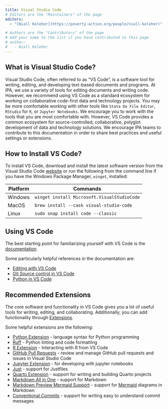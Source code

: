 ```yaml
---
title: Visual Studio Code
# Editors are the "Maintainers" of the page
editors:
  - "[Niall Keleher](https://poverty-action.org/people/niall-keleher)"

# Authors are the "Contributors" of the page
# Add your name to the list if you have contributed to this page
# author:
#   - Niall Keleher
---
```


## What is Visual Studio Code?

Visual Studio Code, often referred to as "VS Code", is a software tool for writing,
editing, and developing text-based documents and programs. At IPA, we use a variety of
tools for editing documents and writing code. However, we recommend using VS Code as a
standard ecosystem for working on collaborative code-first data and technology projects.
You may be more comfortable working with other tools like `Stata Do File Editor`,
`RStudio` for `R`, or `Jupyter Notebooks`. We encourage you to work with the tools that
you are most comfortable with. However, VS Code provides a common ecosystem for
source-controlled, collaborative, polyglot development of data and technology solutions.
We encourage IPA teams to contribute to this documentation in order to share best
practices and useful settings or extensions.

## How to Install VS Code?

To install VS Code, download and install the latest software version from the Visual
Studio Code [website](https://code.visualstudio.com/) or run the following from the
command line if you have the Windows Package Manager, `winget`, installed:

| Platform | Commands                                    |
| -------- | ------------------------------------------- |
| Windows  | `winget install Microsoft.VisualStudioCode` |
| MacOS    | `brew install --cask visual-studio-code`    |
| Linux    | `sudo snap install code --classic`          |

## Using VS Code

The best starting point for familiarizing yourself with VS Code is the
[documentation](https://code.visualstudio.com/docs).

Some particularly helpful references in the documentation are:

- [Editing with VS Code](https://code.visualstudio.com/docs/editor/codebasics)
- [Git Source control in VS Code](https://code.visualstudio.com/docs/sourcecontrol/overview)
- [Python in VS Code](https://code.visualstudio.com/docs/python/python-quick-start)

## Recommended Extensions

The core software and functionality in VS Code gives you a lot of useful tools for
writing, editing, and collaborating. Additionally, you can add functionality through
[Extensions](https://code.visualstudio.com/docs/editor/extension-marketplace).

Some helpful extensions are the following:

- [Python Extension](https://marketplace.visualstudio.com/items?itemName=ms-python.python)
  \- language syntax for Python programming
- [Ruff](https://marketplace.visualstudio.com/items?itemName=charliermarsh.ruff) -
  Python linting and code formatting
- [R Extension](https://marketplace.visualstudio.com/items?itemName=REditorSupport.r) -
  Interacting with R from VS Code
- [GitHub Pull Requests](https://marketplace.visualstudio.com/items?itemName=GitHub.vscode-pull-request-github)
  \- review and manage GitHub pull requests and issues in Visual Studio Code
- [Jupyter Extension](https://marketplace.visualstudio.com/items?itemName=ms-toolsai.jupyter)
  \- for developing with jupyter notebooks
- [Just](https://marketplace.visualstudio.com/items?itemName=nefrob.vscode-just-syntax)
  \- support for Justfiles
- [Quarto Extension](https://marketplace.visualstudio.com/items?itemName=quarto.quarto)
  \- support for writing and building Quarto projects
- [Markdown All in One](https://marketplace.visualstudio.com/items?itemName=yzhang.markdown-all-in-one)
  \- support for Markdown
- [Markdown Preview Mermaid Support](https://marketplace.visualstudio.com/items?itemName=bierner.markdown-mermaid)
  \- support for [Mermaid](https://mermaid.js.org/intro/) diagrams in Markdown
- [Conventional Commits](https://marketplace.visualstudio.com/items?itemName=vivaxy.vscode-conventional-commits)
  \- support for writing easy to understand commit messages
